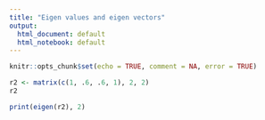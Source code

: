 ```yaml
---
title: "Eigen values and eigen vectors"
output:
  html_document: default
  html_notebook: default
---
```


```r
knitr::opts_chunk$set(echo = TRUE, comment = NA, error = TRUE)
```



```r
r2 <- matrix(c(1, .6, .6, 1), 2, 2)
r2
```

```r
print(eigen(r2), 2)
```

